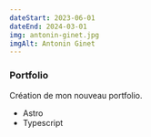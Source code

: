 ```yaml
---
dateStart: 2023-06-01
dateEnd: 2024-03-01
img: antonin-ginet.jpg
imgAlt: Antonin Ginet
---
```



### Portfolio

Création de mon nouveau portfolio.

- <Icon name="simple-icons:astro" /> Astro
- <Icon name="simple-icons:typescript" /> Typescript
